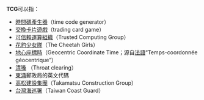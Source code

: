 '''TCG'''可以指：
* [[時間碼產生器|時間碼產生器]]（time code generator）
* [[交換卡片遊戲|交換卡片遊戲]]（trading card game）
* [[可信賴運算組織|可信賴運算組織]]（Trusted Computing Group）
* [[花豹少女隊|花豹少女隊]]（The Cheetah Girls）
* [[地心座標時|地心座標時]]（Geocentric Coordinate Time；源自[[法語|法語]]“Temps-coordonnée géocentrique”）
* [[清嗓|清嗓]] （Throat clearing）
* [[東涌_(香港)|東涌]]郵政局的英文代碼
* [[高松建設集團|高松建設集團]]（Takamatsu Construction Group）
* [[海洋委員會海巡署|台灣海巡署]]（Taiwan Coast Guard）

{{disambig|Cat=三字拉丁字母缩写消歧义}}